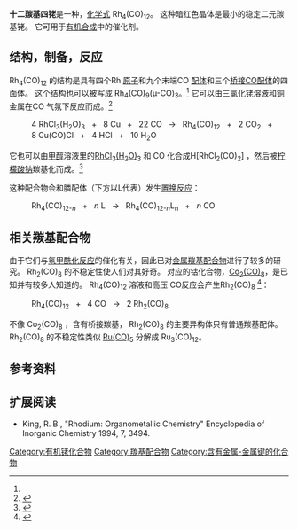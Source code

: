 {{chembox
| Watchedfields = changed
| verifiedrevid = 428764142
| ImageFile = Rh4(CO)12.png
| ImageSize = 
| ImageFile1 = Tetrarhodium-dodecacarbonyl-from-xtal-173K-3D-balls-A.png
| ImageSize1 = 
| IUPACName = tri-μ-carbonyl-1:2κ<sup>2</sup>''C'';1:3κ<sup>2</sup>''C'';2:3κ<sup>2</sup>''C''-nonacarbonyl-
1κ<sup>2</sup>''C'',2κ<sup>2</sup>''C'',3κ<sup>2</sup>''C'',4κ<sup>3</sup>''C''-[''T''<sub>d</sub>-(13)-Δ<sup>4</sup>-''closo'']-<wbr />tetrarhodium(6  ''Rh''—''Rh'')
| OtherNames = rhodium(0) carbonyl; rhodium carbonyl; rhodium dodecacarbonyl
|Section1={{Chembox Identifiers
| CASNo_Ref = {{cascite|correct|??}}
| CASNo = 19584-30-6
| PubChem = 
| SMILES = [Rh-2]1235(C#[O+])(C#[O+])C(=O)[Rh-2]246(C#[O+])(C#[O+])C(=O)[Rh-2]34(C#[O+])(C#[O+])(C1=O)[Rh-3]56(C#[O+])(C#[O+])C#[O+]
  }}
|Section2={{Chembox Properties
| Formula = Rh<sub>4</sub>(CO)<sub>12</sub>
| MolarMass = 747.743 g/mol
| Appearance = 红色晶体
| Density = 
| MeltingPt = 
| BoilingPt = 
| Solubility = 
| SolubleOther = [[碳氯化合物|碳氯化合物]]、[[甲苯|甲苯]]、 [[四氢呋喃|四氢呋喃]]
  }}
|Section3={{Chembox Hazards
| MainHazards = 
| FlashPt = 
| AutoignitionPt = 
  }}
|Section8={{Chembox Related
| OtherAnions = 
| OtherCations = 
| OtherFunction = 
| OtherFunction_label = 
| OtherCpds = [[三氯化铑|三氯化铑]],       [[十六羰基六铑|Rh<sub>6</sub>(CO)<sub>16</sub>]], Rh<sub>2</sub>(CO)<sub>4</sub>Cl<sub>2</sub>}}
}}
'''十二羰基四铑'''是一种{{le|有机铑化合物|Organorhodium compound}}，[[化学式|化学式]] Rh<sub>4</sub>(CO)<sub>12</sub>。 这种暗红色晶体是最小的稳定二元羰基铑。  它可用于[[有机合成|有机合成]]中的催化剂。

==结构，制备，反应==
Rh<sub>4</sub>(CO)<sub>12</sub> 的结构是具有四个Rh [[原子|原子]]和九个末端CO [[配体|配体]]和三个[[桥接配体|桥接CO配体]]的四面体。  这个结构也可以被写成 Rh<sub>4</sub>(CO)<sub>9</sub>(µ-CO)<sub>3</sub>。<ref name=serp /> 它可以由三氯化铑溶液和[[铜|铜]]金属在CO 气氛下反应而成。<ref name=martinego>{{cite journal |author1=S. Martinengo |author2=G. Giordano |author3=P. Chini |author4=G. W. Parshall |author5=E. R Wonchoba | title = Tri-µ-carbonyl-nonacarbonyltetrarhodium | journal = [[Inorganic_Syntheses|Inorganic Syntheses]] | year = 1990 | volume = 28 | pages = 242–245 | editor = Robert J. Angelico | doi = 10.1002/9780470132593.ch62|series=Inorganic Syntheses |isbn=9780470132593 }}</ref>

:4 RhCl<sub>3</sub>(H<sub>2</sub>O)<sub>3</sub>   +   8 Cu   +   22 CO   →   Rh<sub>4</sub>(CO)<sub>12</sub>   +   2 CO<sub>2</sub>   +   8 Cu(CO)Cl   +   4 HCl   +   10 H<sub>2</sub>O

它也可以由[[甲醇|甲醇]]溶液里的[[三氯化铑|RhCl<sub>3</sub>(H<sub>2</sub>O)<sub>3</sub>]] 和 CO 化合成H[RhCl<sub>2</sub>(CO)<sub>2</sub>] ，然后被[[柠檬酸钠|柠檬酸钠]]羰基化而成。<ref name=serp>{{cite journal |author1=Serp, P. |author2=Kalck, P. |author3=Feurer, R. |author4=Morancho, R. | title = Tri-µ-carbonyl-nonacarbonyltetrarhodium | journal = [[Inorganic_Syntheses|Inorganic Syntheses]] | year = 1998 | volume = 32 | pages = 284–287 | editor = Marcetta. Y. Darensbourg | doi = 10.1002/9780470132630.ch45|series=Inorganic Syntheses |isbn=9780470132630 }}</ref>

这种配合物会和膦配体（下方以L代表）发生[[置换反应|置换反应]]：
:Rh<sub>4</sub>(CO)<sub>12-''n''</sub>   +   ''n'' L   →   Rh<sub>4</sub>(CO)<sub>12-''n''</sub>L<sub>n</sub>   +   ''n'' CO

==相关羰基配合物==
由于它们与[[氢甲酰化反应|氢甲酰化反应]]的催化有关，因此已对[[金属羰基配合物|金属羰基配合物]]进行了较多的研究。 Rh<sub>2</sub>(CO)<sub>8</sub> 的不稳定性使人们对其好奇。  对应的钴化合物，[[八羰基二钴|Co<sub>2</sub>(CO)<sub>8</sub>]]，是已知并有较多人知道的。  Rh<sub>4</sub>(CO)<sub>12</sub> 溶液和高压 CO反应会产生Rh<sub>2</sub>(CO)<sub>8</sub> <ref>{{cite journal |author1=Brown, D. T. |author2=Eguchi, T. |author3=Heaton, B. T. |author4=Iggo, J. A. |author5=Whyman, R. | title = High-pressure spectroscopic studies of reactions of the clusters [Rh<sub>4</sub>(CO)<sub>12–''x''</sub>{P(OPh)<sub>3</sub>}<sub>''x''</sub>] (''x'' = 1–4) with carbon monoxide or syngas | journal = [[Journal_of_the_Chemical_Society,_Dalton_Transactions|Journal of the Chemical Society, Dalton Transactions]] | year = 1991 | pages = 677–683 | doi = 10.1039/DT9910000677}}</ref>：

:Rh<sub>4</sub>(CO)<sub>12</sub>   +   4 CO   →   2 Rh<sub>2</sub>(CO)<sub>8</sub>

不像 Co<sub>2</sub>(CO)<sub>8</sub> ，含有桥接羰基， Rh<sub>2</sub>(CO)<sub>8</sub> 的主要异构体只有普通羰基配体。  Rh<sub>2</sub>(CO)<sub>8</sub> 的不稳定性类似 [[五羰基钌|Ru(CO)<sub>5</sub>]] 分解成 Ru<sub>3</sub>(CO)<sub>12</sub>。

==参考资料==
<references/>

==扩展阅读==
* King, R. B., "Rhodium: Organometallic Chemistry" Encyclopedia of Inorganic Chemistry 1994, 7, 3494.

{{铑化合物}}

[[Category:有机铑化合物|Category:有机铑化合物]]
[[Category:羰基配合物|Category:羰基配合物]]
[[Category:含有金属-金属键的化合物|Category:含有金属-金属键的化合物]]